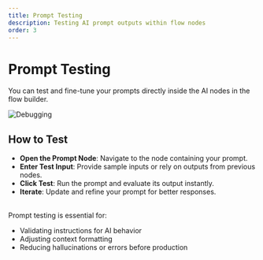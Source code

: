```yaml
---
title: Prompt Testing
description: Testing AI prompt outputs within flow nodes
order: 3
---
```


# Prompt Testing

You can test and fine-tune your prompts directly inside the AI nodes in the flow builder.

![Debugging](./img/prompt-testing.png)

## How to Test
- **Open the Prompt Node**: Navigate to the node containing your prompt.
- **Enter Test Input**: Provide sample inputs or rely on outputs from previous nodes.
- **Click Test**: Run the prompt and evaluate its output instantly.
- **Iterate**: Update and refine your prompt for better responses.

<br/>
Prompt testing is essential for:

- Validating instructions for AI behavior
- Adjusting context formatting
- Reducing hallucinations or errors before production
